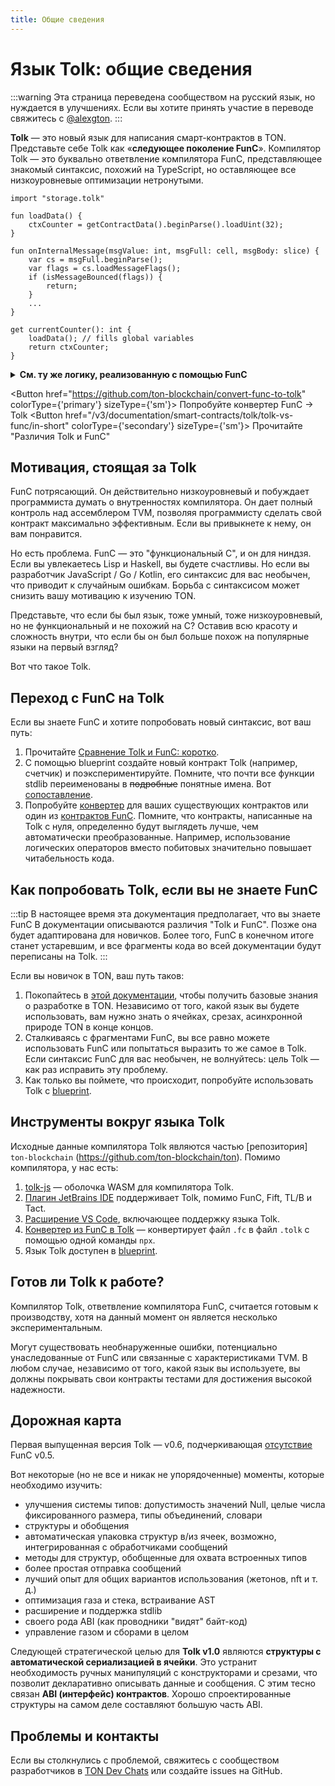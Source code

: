 ```yaml
---
title: Общие сведения
---
```



# Язык Tolk: общие сведения

:::warning
Эта страница переведена сообществом на русский язык, но нуждается в улучшениях. Если вы хотите принять участие в переводе свяжитесь с [@alexgton](https://t.me/alexgton).
:::

**Tolk** — это новый язык для написания смарт-контрактов в TON. Представьте себе Tolk как «**следующее поколение FunC**».
Компилятор Tolk — это буквально ответвление компилятора FunC, представляющее знакомый синтаксис, похожий на TypeScript, но оставляющее все низкоуровневые оптимизации нетронутыми.

```tolk
import "storage.tolk"

fun loadData() {
    ctxCounter = getContractData().beginParse().loadUint(32);
}

fun onInternalMessage(msgValue: int, msgFull: cell, msgBody: slice) {
    var cs = msgFull.beginParse();
    var flags = cs.loadMessageFlags();
    if (isMessageBounced(flags)) {
        return;
    }
    ...
}

get currentCounter(): int {
    loadData(); // fills global variables
    return ctxCounter;
}
```

<details>
  <summary><b>См. ту же логику, реализованную с помощью FunC</b></summary>

```func
#include "storage.fc";

() load_data() impure {
  slice cs = get_data().begin_parse();
  ctx_counter = cs~load_uint(32);
}

() recv_internal(int msg_value, cell msg_full, slice msg_body) impure {
  slice cs = msg_full.begin_parse();
  int flags = cs.load_uint(4);
  if (flags & 1) {
    return ();
  }
  ...
}

int currentCounter() method_id {
  load_data(); ;; fills global variables
  return ctx_counter;
}
```

</details>

<Button href="https://github.com/ton-blockchain/convert-func-to-tolk" colorType={'primary'} sizeType={'sm'}>
Попробуйте конвертер FunC → Tolk
</Button>
<Button href="/v3/documentation/smart-contracts/tolk/tolk-vs-func/in-short" colorType={'secondary'} sizeType={'sm'}>
Прочитайте "Различия Tolk и FunC"
</Button>
<div style={{height: '2em'}}></div>

## Мотивация, стоящая за Tolk

FunC потрясающий.
Он действительно низкоуровневый и побуждает программиста думать о внутренностях компилятора.
Он дает полный контроль над ассемблером TVM, позволяя программисту сделать свой контракт максимально эффективным.
Если вы привыкнете к нему, он вам понравится.

Но есть проблема.
FunC — это "функциональный C", и он для ниндзя.
Если вы увлекаетесь Lisp и Haskell, вы будете счастливы.
Но если вы разработчик JavaScript / Go / Kotlin, его синтаксис для вас необычен, что приводит к случайным ошибкам.
Борьба с синтаксисом может снизить вашу мотивацию к изучению TON.

Представьте, что если бы был язык, тоже умный, тоже низкоуровневый, но не функциональный и не похожий на C?
Оставив всю красоту и сложность внутри, что если бы он был больше похож на популярные языки на первый взгляд?

Вот что такое Tolk.

## Переход с FunC на Tolk

Если вы знаете FunC и хотите попробовать новый синтаксис, вот ваш путь:

1. Прочитайте [Сравнение Tolk и FunC: коротко](/v3/documentation/smart-contracts/tolk/tolk-vs-func/in-short).
2. С помощью blueprint создайте новый контракт Tolk (например, счетчик) и поэкспериментируйте. Помните, что почти все функции stdlib переименованы в ~~подробные~~ понятные имена. Вот [сопоставление](/v3/documentation/smart-contracts/tolk/tolk-vs-func/stdlib).
3. Попробуйте [конвертер](https://github.com/ton-blockchain/convert-func-to-tolk) для ваших существующих контрактов или один из [контрактов FunC](/v3/documentation/smart-contracts/contracts-specs/examples). Помните, что контракты, написанные на Tolk с нуля, определенно будут выглядеть лучше, чем автоматически преобразованные. Например, использование логических операторов вместо побитовых значительно повышает читабельность кода.

## Как попробовать Tolk, если вы не знаете FunC

:::tip В настоящее время эта документация предполагает, что вы знаете FunC
В документации описываются различия "Tolk и FunC".
Позже она будет адаптирована для новичков. Более того, FunC в конечном итоге станет устаревшим, и все фрагменты кода во всей документации будут переписаны на Tolk.
:::

Если вы новичок в TON, ваш путь таков:

1. Покопайтесь в [этой документации](/v3/documentation/smart-contracts/overview), чтобы получить базовые знания о разработке в TON. Независимо от того, какой язык вы будете использовать, вам нужно знать о ячейках, срезах, асинхронной природе TON в конце концов.
2. Сталкиваясь с фрагментами FunC, вы все равно можете использовать FunC или попытаться выразить то же самое в Tolk. Если синтаксис FunC для вас необычен, не волнуйтесь: цель Tolk — как раз исправить эту проблему.
3. Как только вы поймете, что происходит, попробуйте использовать Tolk с [blueprint](https://github.com/ton-org/blueprint).

## Инструменты вокруг языка Tolk

Исходные данные компилятора Tolk являются частью [репозитория] `ton-blockchain` (https://github.com/ton-blockchain/ton).
Помимо компилятора, у нас есть:

1. [tolk-js](https://github.com/ton-blockchain/tolk-js) — оболочка WASM для компилятора Tolk.
2. [Плагин JetBrains IDE](https://github.com/ton-blockchain/intellij-ton) поддерживает Tolk, помимо FunC, Fift, TL/B и Tact.
3. [Расширение VS Code](https://github.com/ton-blockchain/tolk-vscode), включающее поддержку языка Tolk.
4. [Конвертер из FunC в Tolk](https://github.com/ton-blockchain/convert-func-to-tolk) — конвертирует файл `.fc` в файл `.tolk` с помощью одной команды `npx`.
5. Язык Tolk доступен в [blueprint](https://github.com/ton-org/blueprint).

## Готов ли Tolk к работе?

Компилятор Tolk, ответвление компилятора FunC, считается готовым к производству, хотя на данный момент он является несколько экспериментальным.

Могут существовать необнаруженные ошибки, потенциально унаследованные от FunC или связанные с характеристиками TVM.
В любом случае, независимо от того, какой язык вы используете, вы должны покрывать свои контракты тестами для достижения высокой надежности.

## Дорожная карта

Первая выпущенная версия Tolk — v0.6, подчеркивающая [отсутствие](/v3/documentation/smart-contracts/tolk/changelog#how-tolk-was-born) FunC v0.5.

Вот некоторые (но не все и никак не упорядоченные) моменты, которые необходимо изучить:

- улучшения системы типов: допустимость значений Null, целые числа фиксированного размера, типы объединений, словари
- структуры и обобщения
- автоматическая упаковка структур в/из ячеек, возможно, интегрированная с обработчиками сообщений
- методы для структур, обобщенные для охвата встроенных типов
- более простая отправка сообщений
- лучший опыт для общих вариантов использования (жетонов, nft и т. д.)
- оптимизация газа и стека, встраивание AST
- расширение и поддержка stdlib
- своего рода ABI (как проводники "видят" байт-код)
- управление газом и сборами в целом

Следующей стратегической целью для **Tolk v1.0** являются **структуры с автоматической сериализацией в ячейки**.
Это устранит необходимость ручных манипуляций с конструкторами и срезами, что позволит декларативно описывать данные и сообщения.
С этим тесно связан **ABI (интерфейс) контрактов**.
Хорошо спроектированные структуры на самом деле составляют большую часть ABI.

## Проблемы и контакты

Если вы столкнулись с проблемой, свяжитесь с сообществом разработчиков в [TON Dev Chats](https://t.me/addlist/1r5Vcb8eljk5Yzcy) или создайте issues на GitHub.
